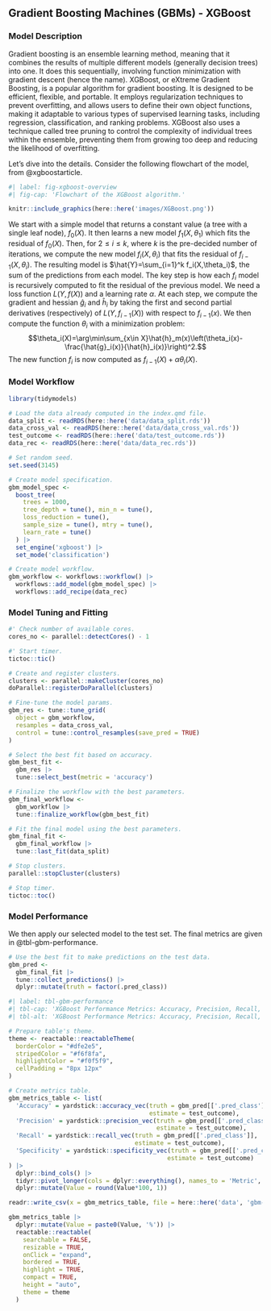 ## Gradient Boosting Machines (GBMs) - XGBoost

### Model Description
Gradient boosting is an ensemble learning method, meaning that it combines the results of multiple different models (generally decision trees) into one. It does this sequentially, involving function minimization with gradient descent (hence the name). XGBoost, or eXtreme Gradient Boosting, is a popular algorithm for gradient boosting. It is designed to be efficient, flexible, and portable. It employs regularization techniques to prevent overfitting, and allows users to define their own object functions, making it adaptable to various types of supervised learning tasks, including regression, classification, and ranking problems. XGBoost also uses a technique called tree pruning to control the complexity of individual trees within the ensemble, preventing them from growing too deep and reducing the likelihood of overfitting.

Let's dive into the details. Consider the following flowchart of the model, from @xgboostarticle.

```r
#| label: fig-xgboost-overview
#| fig-cap: 'Flowchart of the XGBoost algorithm.'

knitr::include_graphics(here::here('images/XGBoost.png'))
```

We start with a simple model that returns a constant value (a tree with a single leaf node), $f_0(X)$. It then learns a new model $f_1(X, \theta_1)$ which fits the residual of $f_0(X)$. Then, for $2\le i\le k$, where $k$ is the pre-decided number of iterations, we compute the new model $f_i(X, \theta_i)$ that fits the residual of $f_{i-1}(X, \theta_i)$. The resulting model is $\hat{Y}=\sum_{i=1}^k f_i(X,\theta_i)$, the sum of the predictions from each model. The key step is how each $f_i$ model is recursively computed to fit the residual of the previous model. We need a loss function $L(Y, f(X))$ and a learning rate $\alpha$. At each step, we compute the gradient and hessian $\hat{g}_i$ and $\hat{h}_i$ by taking the first and second partial derivatives (respectively) of $L(Y, f_{i-1}(X))$ with respect to $f_{i-1}(x)$. We then compute the function $\theta_i$ with a minimization problem:
$$\theta_i(X)=\arg\min\sum_{x\in X}\hat{h}_m(x)\left(\theta_i(x)-\frac{\hat{g}_i(x)}{\hat{h}_i(x)}\right)^2.$$
The new function $f_i$ is now computed as $f_{i-1}(X) + \alpha\theta_i(X)$. 

### Model Workflow

```r

library(tidymodels)

# Load the data already computed in the index.qmd file.
data_split <- readRDS(here::here('data/data_split.rds'))
data_cross_val <- readRDS(here::here('data/data_cross_val.rds'))
test_outcome <- readRDS(here::here('data/test_outcome.rds'))
data_rec <- readRDS(here::here('data/data_rec.rds'))

# Set random seed.
set.seed(3145)

```

```r

# Create model specification.
gbm_model_spec <- 
  boost_tree(
    trees = 1000,
    tree_depth = tune(), min_n = tune(),
    loss_reduction = tune(),
    sample_size = tune(), mtry = tune(),
    learn_rate = tune()
  ) |>
  set_engine('xgboost') |>
  set_mode('classification')

# Create model workflow.
gbm_workflow <- workflows::workflow() |>
  workflows::add_model(gbm_model_spec) |>
  workflows::add_recipe(data_rec)

```

### Model Tuning and Fitting


```r

#' Check number of available cores.
cores_no <- parallel::detectCores() - 1

#' Start timer.
tictoc::tic()

# Create and register clusters.
clusters <- parallel::makeCluster(cores_no)
doParallel::registerDoParallel(clusters)

# Fine-tune the model params.
gbm_res <- tune::tune_grid(
  object = gbm_workflow,
  resamples = data_cross_val,
  control = tune::control_resamples(save_pred = TRUE)
)

# Select the best fit based on accuracy.
gbm_best_fit <- 
  gbm_res |> 
  tune::select_best(metric = 'accuracy')

# Finalize the workflow with the best parameters.
gbm_final_workflow <- 
  gbm_workflow |>
  tune::finalize_workflow(gbm_best_fit)

# Fit the final model using the best parameters.
gbm_final_fit <- 
  gbm_final_workflow |> 
  tune::last_fit(data_split)

# Stop clusters.
parallel::stopCluster(clusters)

# Stop timer.
tictoc::toc()

```

### Model Performance

We then apply our selected model to the test set. The final metrics are given in @tbl-gbm-performance.

```r

# Use the best fit to make predictions on the test data.
gbm_pred <- 
  gbm_final_fit |> 
  tune::collect_predictions() |>
  dplyr::mutate(truth = factor(.pred_class))

```


```r
#| label: tbl-gbm-performance
#| tbl-cap: 'XGBoost Performance Metrics: Accuracy, Precision, Recall, and Specificity.'
#| tbl-alt: 'XGBoost Performance Metrics: Accuracy, Precision, Recall, and Specificity.'

# Prepare table's theme.
theme <- reactable::reactableTheme(
  borderColor = "#dfe2e5",
  stripedColor = "#f6f8fa", 
  highlightColor = "#f0f5f9",
  cellPadding = "8px 12px"
)

# Create metrics table.
gbm_metrics_table <- list(
  'Accuracy' = yardstick::accuracy_vec(truth = gbm_pred[['.pred_class']],
                                       estimate = test_outcome),
  'Precision' = yardstick::precision_vec(truth = gbm_pred[['.pred_class']],
                                         estimate = test_outcome),
  'Recall' = yardstick::recall_vec(truth = gbm_pred[['.pred_class']],
                                   estimate = test_outcome),
  'Specificity' = yardstick::specificity_vec(truth = gbm_pred[['.pred_class']],
                                            estimate = test_outcome)
) |>
  dplyr::bind_cols() |>
  tidyr::pivot_longer(cols = dplyr::everything(), names_to = 'Metric', values_to = 'Value') |>
  dplyr::mutate(Value = round(Value*100, 1))

readr::write_csv(x = gbm_metrics_table, file = here::here('data', 'gbm-metrics.csv'))

gbm_metrics_table |>
  dplyr::mutate(Value = paste0(Value, '%')) |>
  reactable::reactable(
    searchable = FALSE, 
    resizable = TRUE,
    onClick = "expand",
    bordered = TRUE,
    highlight = TRUE, 
    compact = TRUE,
    height = "auto",
    theme = theme
  )

```